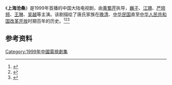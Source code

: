《'''上海沧桑'''》是1999年首播的中国大陆电视剧，由[[黄蜀芹|黄蜀芹]]执导，[[巍子|巍子]]、[[江珊|江珊]]、[[严晓频|严晓频]]、[[王琳_(演员)|王琳]]、[[吴越_(演员)|吴越]]等主演。该剧描绘了唐氏家族在[[晚清|晚清]]、[[中华民国|中华民国]]直至[[中华人民共和国|中华人民共和国]][[改革开放|改革开放]]时期百年的历史。<ref>{{Cite web|title=从青楼女子到董事长 江珊成功穿越《上海沧桑》|url=http://ent.sina.com.cn/v/2002-11-15/1447113050.html|accessdate=2020-09-02|work=深圳商报|archive-date=2006-10-18|archive-url=https://web.archive.org/web/20061018115424/http://ent.sina.com.cn/v/2002-11-15/1447113050.html|dead-url=no}}</ref><ref>{{Cite journal|url=https://kns.cnki.net/kcms/detail/detail.aspx?dbcode=CJFD&dbname=CJFD2002&filename=MINZ200212015&v=MDMwMDBLQ1RGZExHNEh0UE5yWTlFWVlSOGVYMUx1eFlTN0RoMVQzcVRyV00xRnJDVVI3cWZidVp0RnlEbVc3ekw=|title=长啸一声又何妨——看《上海沧桑》随想|author=舒展|year=2002|issue=12|issn=1003-1936|journal=民主|doi=10.19402/j.cnki.zgmz.2002.12.016}}</ref><ref>{{Cite journal|url=https://kns.cnki.net/kcms/detail/detail.aspx?dbcode=CJFD&dbname=CJFDLAST2015&filename=DDDY201503018&v=MjQyMzREblZidklJU25QZDdHNEg5VE1ySTlFYklSOGVYMUx1eFlTN0RoMVQzcVRyV00xRnJDVVI3cWZidVp0Rnk=|title=黄蜀芹访谈录|author=周夏, 吴皓, 陈尚佳, 乔自强, 李芬芬|year=2015|issue=03|issn=1002-4646|journal=当代电影|doi=}}</ref>

== 参考资料 ==
{{reflist}}

{{黄蜀芹}}

[[Category:1999年中國電視劇集|Category:1999年中國電視劇集]]